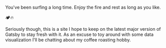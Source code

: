 You've been surfing a long time. Enjoy the fire and rest as long as you like.

🏕️🔥

Seriously though, this is a site I hope to keep on the latest major version of Gatsby to stay fresh with it. As an excuse to toy around with some data visualization I'll be chatting about my coffee roasting hobby.